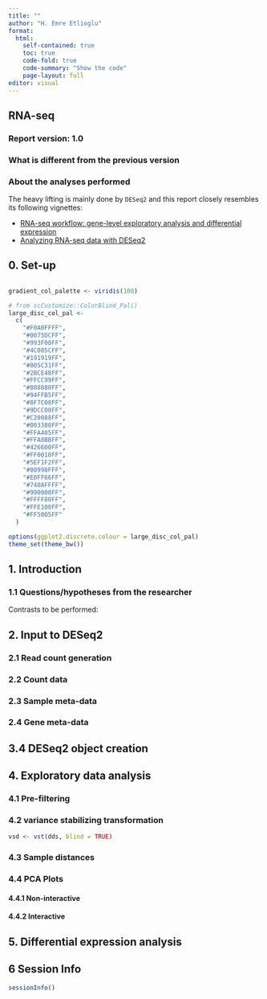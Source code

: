 ```yaml
---
title: ""
author: "H. Emre Etlioglu"
format:
  html:
    self-contained: true
    toc: true
    code-fold: true
    code-summary: "Show the code"
    page-layout: full
editor: visual
---
```


## RNA-seq

### Report version: 1.0

### What is different from the previous version

### About the analyses performed

The heavy lifting is mainly done by `DESeq2` and this report closely resembles its following vignettes:

-   [RNA-seq workflow: gene-level exploratory analysis and differential expression](http://master.bioconductor.org/packages/release/workflows/vignettes/rnaseqGene/inst/doc/rnaseqGene.html)
-   [Analyzing RNA-seq data with DESeq2](https://bioconductor.org/packages/release/bioc/vignettes/DESeq2/inst/doc/DESeq2.html)

## 0. Set-up

```r


```

```r

gradient_col_palette <- viridis(100)

# from scCustomize::ColorBlind_Pal()
large_disc_col_pal <-
  c(
    "#F0A0FFFF",
    "#0075DCFF",
    "#993F00FF",
    "#4C005CFF",
    "#191919FF",
    "#005C31FF",
    "#2BCE48FF",
    "#FFCC99FF",
    "#808080FF",
    "#94FFB5FF",
    "#8F7C00FF",
    "#9DCC00FF",
    "#C20088FF",
    "#003380FF",
    "#FFA405FF",
    "#FFA8BBFF",
    "#426600FF",
    "#FF0010FF",
    "#5EF1F2FF",
    "#00998FFF",
    "#E0FF66FF",
    "#740AFFFF",
    "#990000FF",
    "#FFFF80FF",
    "#FFE100FF",
    "#FF5005FF"
  )

options(ggplot2.discrete.colour = large_disc_col_pal)
theme_set(theme_bw())
```

## 1. Introduction

### 1.1 Questions/hypotheses from the researcher

Contrasts to be performed:

## 2. Input to DESeq2

### 2.1 Read count generation

### 2.2 Count data

### 2.3 Sample meta-data

### 2.4 Gene meta-data

## 3.4 DESeq2 object creation

## 4. Exploratory data analysis

### 4.1 Pre-filtering

### 4.2 variance stabilizing transformation

```r

vsd <- vst(dds, blind = TRUE)
```

### 4.3 Sample distances

### 4.4 PCA Plots

#### 4.4.1 Non-interactive

#### 4.4.2 Interactive

## 5. Differential expression analysis

## 6 Session Info

```r

sessionInfo()
```
